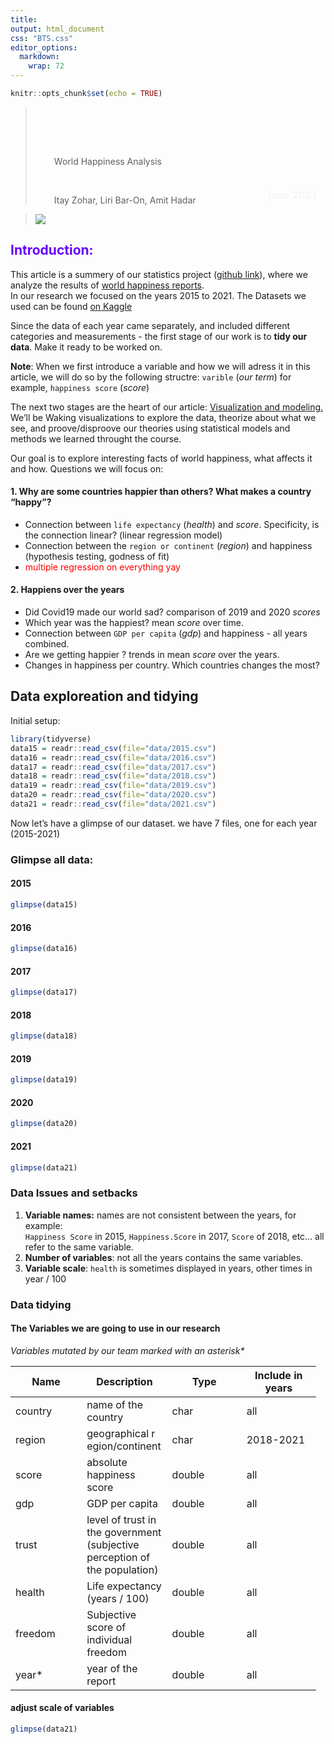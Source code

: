 ```yaml
---
title:
output: html_document
css: "BTS.css"
editor_options:
  markdown:
    wrap: 72
---
```


```r
knitr::opts_chunk$set(echo = TRUE)
```

> ::: {.headstrip}
> ::: {style="margin: 10px; padding-left: 20px;"}
> <p class="mainTitle" style=" display: inline-block; width: 50%; font-size: xx-large; color: whitesmoke">
>
> World Happiness Analysis
>
> </p>
>
> <h3 style="display: inline; margin: 5px; color: whitesmoke; float: right;">
>
> june 2021
>
> </h3>
>
> <br/>
>
> <p class="subTitle">
>
> Itay Zohar, Liri Bar-On, Amit Hadar
>
> </p>
> :::
> :::

> <img src="resources/stairs.jpg"/>

## [ Introduction: ]{style="color: #6600ff"}

This article is a summery of our statistics project ([github
link](https://github.com/MrPupik/StatisticsFinalProject/)), where we
analyze the results of [world happiness
reports](https://worldhappiness.report/).\
In our research we focused on the years 2015 to 2021. The Datasets we
used can be found [on
Kaggle](https://www.kaggle.com/mathurinache/world-happiness-report-20152021)

Since the data of each year came separately, and included different
categories and measurements - the first stage of our work is to **tidy
our data**. Make it ready to be worked on.

**Note**: When we first introduce a variable and how we will adress it
in this article, we will do so by the following structre: `varible`
(*our term*) for example, `happiness score` (*score*)

The next two stages are the heart of our article: <u> Visualization and
modeling.</u> We'll be Waking visualizations to explore the data,
theorize about what we see, and proove/disproove our theories using
statistical models and methods we learned throught the course.

Our goal is to explore interesting facts of world happiness, what
affects it and how. Questions we will focus on:

#### 1. Why are some countries happier than others? What makes a country "happy"?

-   Connection between `life expectancy` (*health*) and *score*.
    Specificity, is the connection linear? (linear regression model)
-   Connection between the `region or continent` (*region*) and
    happiness (hypothesis testing, godness of fit)
-   [multiple regression on everything yay]{style="color: red"}

#### 2. Happiens over the years

-   Did Covid19 made our world sad? comparison of 2019 and 2020
    *scores*\
-   Which year was the happiest? mean *score* over time.\
-   Connection between `GDP per capita` (*gdp*) and happiness - all
    years combined.
-   Are we getting happier ? trends in mean *score* over the years.\
-   Changes in happiness per country. Which countries changes the most?

## Data exploreation and tidying

Initial setup:

```r
library(tidyverse)
data15 = readr::read_csv(file="data/2015.csv")
data16 = readr::read_csv(file="data/2016.csv")
data17 = readr::read_csv(file="data/2017.csv")
data18 = readr::read_csv(file="data/2018.csv")
data19 = readr::read_csv(file="data/2019.csv")
data20 = readr::read_csv(file="data/2020.csv")
data21 = readr::read_csv(file="data/2021.csv")
```

Now let's have a glimpse of our dataset. we have 7 files, one for each
year (2015-2021)

### Glimpse all data: {.tabset}

#### 2015

```r

glimpse(data15)
```

#### 2016

```r

glimpse(data16)
```

#### 2017

```r

glimpse(data17)
```

#### 2018

```r

glimpse(data18)
```

#### 2019

```r

glimpse(data19)
```

#### 2020

```r

glimpse(data20)
```

#### 2021

```r

glimpse(data21)
```

### Data Issues and setbacks

1.  **Variable names:** names are not consistent between the years, for
    example:\
    `Happiness Score` in 2015, `Happiness.Score` in 2017, `Score` of
    2018, etc... all refer to the same variable.\
2.  **Number of variables**: not all the years contains the same
    variables.
3.  **Variable scale**: `health` is sometimes displayed in years, other
    times in year / 100

### Data tidying

#### The Variables we are going to use in our research

*Variables mutated by our team marked with an asterisk\**

+----------------+-----------------+-----------------+-----------------+
| Name           | Description     | Type            | Include in      |
|                |                 |                 | years           |
+================+=================+=================+=================+
| country        | name of the     | char            | all             |
|                | country         |                 |                 |
+----------------+-----------------+-----------------+-----------------+
| region         | geographical    | char            | 2018-2021       |
|                | r               |                 |                 |
|                | egion/continent |                 |                 |
+----------------+-----------------+-----------------+-----------------+
| score          | absolute        | double          | all             |
|                | happiness score |                 |                 |
+----------------+-----------------+-----------------+-----------------+
| gdp            | GDP per capita  | double          | all             |
+----------------+-----------------+-----------------+-----------------+
| trust          | level of trust  | double          | all             |
|                | in the          |                 |                 |
|                | government      |                 |                 |
|                | (subjective     |                 |                 |
|                | perception of   |                 |                 |
|                | the population) |                 |                 |
+----------------+-----------------+-----------------+-----------------+
| health         | Life expectancy | double          | all             |
|                | (years / 100)   |                 |                 |
+----------------+-----------------+-----------------+-----------------+
| freedom        | Subjective      | double          | all             |
|                | score of        |                 |                 |
|                | individual      |                 |                 |
|                | freedom         |                 |                 |
+----------------+-----------------+-----------------+-----------------+
| year\*         | year of the     | double          | all             |
|                | report          |                 |                 |
+----------------+-----------------+-----------------+-----------------+


#### adjust scale of variables


```r

glimpse(data21)
```
